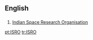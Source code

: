 == English ==
=== {{initialism}} ===
{{infl|en|initialism}}

# [[w:Indian Space Research Organisation|Indian Space Research Organisation]]

[[pt:ISRO]]
[[tr:ISRO]]